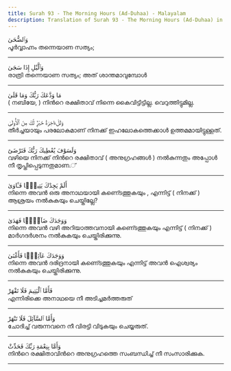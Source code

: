 ```yaml
---
title: Surah 93 - The Morning Hours (Ad-Duhaa) - Malayalam
description: Translation of Surah 93 - The Morning Hours (Ad-Duhaa) in Malayalam
---
```





<Aside type="quran" title="1">
وَٱلضُّحَىٰ
</Aside>

<Aside type="reference" title="1">
പൂര്‍വ്വാഹ്നം തന്നെയാണ സത്യം;
</Aside>

---

<Aside type="quran" title="2">
وَٱلَّيْلِ إِذَا سَجَىٰ
</Aside>

<Aside type="reference" title="2">
രാത്രി തന്നെയാണ സത്യം; അത്‌ ശാന്തമാവുമ്പോള്‍
</Aside>

---

<Aside type="quran" title="3">
مَا وَدَّعَكَ رَبُّكَ وَمَا قَلَىٰ
</Aside>

<Aside type="reference" title="3">
( നബിയേ, ) നിന്‍റെ രക്ഷിതാവ്‌ നിന്നെ കൈവിട്ടിട്ടില്ല. വെറുത്തിട്ടുമില്ല.
</Aside>

---

<Aside type="quran" title="4">
وَلَلْءَاخِرَةُ خَيْرٌۭ لَّكَ مِنَ ٱلْأُولَىٰ
</Aside>

<Aside type="reference" title="4">
തീര്‍ച്ചയായും പരലോകമാണ്‌ നിനക്ക്‌ ഇഹലോകത്തെക്കാള്‍ ഉത്തമമായിട്ടുള്ളത്‌.
</Aside>

---

<Aside type="quran" title="5">
وَلَسَوْفَ يُعْطِيكَ رَبُّكَ فَتَرْضَىٰٓ
</Aside>

<Aside type="reference" title="5">
വഴിയെ നിനക്ക്‌ നിന്‍റെ രക്ഷിതാവ്‌ ( അനുഗ്രഹങ്ങള്‍ ) നല്‍കുന്നതും അപ്പോള്‍ നീ തൃപ്തിപ്പെടുന്നതുമാണ.്‌
</Aside>

---

<Aside type="quran" title="6">
أَلَمْ يَجِدْكَ يَتِيمًۭا فَـَٔاوَىٰ
</Aside>

<Aside type="reference" title="6">
നിന്നെ അവന്‍ ഒരു അനാഥയായി കണെ്ടത്തുകയും , എന്നിട്ട്‌ ( നിനക്ക്‌ ) ആശ്രയം നല്‍കുകയും ചെയ്തില്ലേ?
</Aside>

---

<Aside type="quran" title="7">
وَوَجَدَكَ ضَآلًّۭا فَهَدَىٰ
</Aside>

<Aside type="reference" title="7">
നിന്നെ അവന്‍ വഴി അറിയാത്തവനായി കണെ്ടത്തുകയും എന്നിട്ട്‌ ( നിനക്ക്‌ ) മാര്‍ഗദര്‍ശനം നല്‍കുകയും ചെയ്തിരിക്കുന്നു.
</Aside>

---

<Aside type="quran" title="8">
وَوَجَدَكَ عَآئِلًۭا فَأَغْنَىٰ
</Aside>

<Aside type="reference" title="8">
നിന്നെ അവന്‍ ദരിദ്രനായി കണെ്ടത്തുകയും എന്നിട്ട്‌ അവന്‍ ഐശ്വര്യം നല്‍കുകയും ചെയ്തിരിക്കുന്നു.
</Aside>

---

<Aside type="quran" title="9">
فَأَمَّا ٱلْيَتِيمَ فَلَا تَقْهَرْ
</Aside>

<Aside type="reference" title="9">
എന്നിരിക്കെ അനാഥയെ നീ അടിച്ചമര്‍ത്തരുത്‌
</Aside>

---

<Aside type="quran" title="10">
وَأَمَّا ٱلسَّآئِلَ فَلَا تَنْهَرْ
</Aside>

<Aside type="reference" title="10">
ചോദിച്ച്‌ വരുന്നവനെ നീ വിരട്ടി വിടുകയും ചെയ്യരുത്‌.
</Aside>

---

<Aside type="quran" title="11">
وَأَمَّا بِنِعْمَةِ رَبِّكَ فَحَدِّثْ
</Aside>

<Aside type="reference" title="11">
നിന്‍റെ രക്ഷിതാവിന്‍റെ അനുഗ്രഹത്തെ സംബന്ധിച്ച്‌ നീ സംസാരിക്കുക.
</Aside>

---
